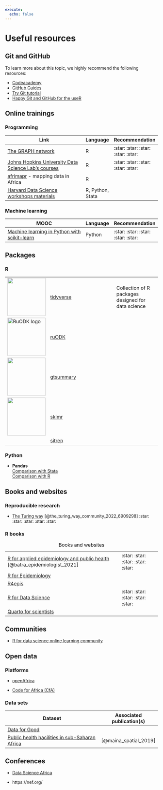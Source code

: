 ```yaml
---
execute: 
  echo: false
---
```


# Useful resources {#sec-useful-resources}

## Git and GitHub {#sec-resources-git}

To learn more about this topic, we highly recommend the following resources:

-   [Codeacademy](https://www.codecademy.com/learn/learn-git)
-   [GitHub Guides](https://guides.github.com/activities/hello-world/)
-   [Try Git tutorial](https://try.github.io/levels/1/challenges/1)
-   [Happy Git and GitHub for the useR](http://happygitwithr.com/)

## Online trainings

### Programming

| Link                                                                                           | Language         | Recommendation                     |
|------------------------------------------------------------------------------------------------|------------------|------------------------------------|
| [The GRAPH network](https://thegraphcourses.org)                                               | R                | :star: :star: :star: :star: :star: |
| [Johns Hopkins University Data Science Lab's courses](https://jhudatascience.org/courses.html) | R                | :star: :star: :star: :star: :star: |
| [afrimapr](https://afrimapr.github.io/afrimapr.website/training/) - mapping data in Africa     | R                |                                    |
| [Harvard Data Science workshops materials](https://iqss.github.io/dss-workshops/)              | R, Python, Stata |                                    |

### Machine learning

| MOOC                                                                                                                     | Language | Recommendation                     |
|--------------------------------------------------------------------------------------------------------------------------|----------|------------------------------------|
| [Machine learning in Python with scikit-learn](https://www.fun-mooc.fr/en/courses/machine-learning-python-scikit-learn/) | Python   | :star: :star: :star: :star: :star: |

## Packages

### R

|                                             |                                                                             |                                                    |
|---------------------------------------------|-----------------------------------------------------------------------------|----------------------------------------------------|
| ![](images/tidyverse-logo.png){width="125"} | [tidyverse](https://www.tidyverse.org/)                                     | Collection of R packages designed for data science |
| ![RuODK logo](images/logo.png){width="125"} | [ruODK](https://docs.ropensci.org/ruODK/index.html)                         |                                                    |
| ![](images/logo-01.png){width="125"}        | [gtsummary](https://www.danieldsjoberg.com/gtsummary/)                      |                                                    |
| ![](images/paste-A6E65357.png){width="125"} | [skimr](https://cran.r-project.org/web/packages/skimr/vignettes/skimr.html) |                                                    |
|                                             | [sitrep](https://github.com/R4EPI/sitrep)                                   |                                                    |

### Python

-   **Pandas**\
    [Comparison with Stata](https://pandas.pydata.org/docs/getting_started/comparison/comparison_with_stata.html)\
    [Comparison with R](https://pandas.pydata.org/docs/getting_started/comparison/comparison_with_r.html)

## Books and websites

### Reproducible research

-   [The Turing way](https://the-turing-way.netlify.app/welcome.html) [@the_turing_way_community_2022_6909298] :star: :star: :star: :star: :star:

### R books

|                                                                                                           |                                    |
|-----------------------------------------------------------------------------------------------------------|------------------------------------|
| [R for applied epidemiology and public health](https://epirhandbook.com/en/) [@batra_epidemiologist_2021] | :star: :star: :star: :star: :star: |
| [R for Epidemiology](https://www.r4epi.com/)                                                              |                                    |
| [R4epis](https://r4epis.netlify.app/)                                                                     |                                    |
| [R for Data Science](https://r4ds.had.co.nz/)                                                             | :star: :star: :star: :star: :star: |
| [Quarto for scientists](https://qmd4sci.njtierney.com/)                                                   |                                    |

: Books and websites

## Communities

-   [R for data science online learning community](https://www.rfordatasci.com/)

## Open data

### Platforms

-   [openAfrica](https://open.africa/)

-   [Code for Africa (CfA)](https://github.com/CodeForAfrica/)

### Data sets

| Dataset                                                                                                   | Associated publication(s) |
|-----------------------------------------------------------------------------------------------------------|---------------------------|
| [Data for Good](https://dataforgood.facebook.com/dfg/tools)                                               |                           |
| [Public health hacilities in sub-Saharan Africa](https://open.africa/dataset/health-facilities-in-africa) | [@maina_spatial_2019]     |

## Conferences

-   [Data Science Africa](http://www.datascienceafrica.org/)

-   https://nef.org/
